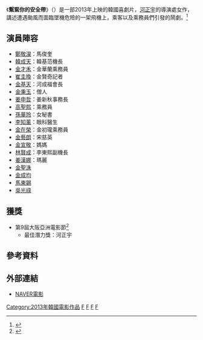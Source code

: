 {{Infobox Film
|片名        = 繫緊你的安全帶
|電影原名    = {{lang|ko|롤러코스터}}
|圖像        = [[File:Fasten_Your_Seatbelt.jpg|250px]]
|圖像說明    = 
|導演        = [[河正宇|河正宇]]
|監製        = 
|製片        = 
|編劇        = 河正宇
|主演        = [[鄭敬淏|鄭敬淏]]
|分級        = 
|副標題      = 
|主題曲      = 
|片頭曲      = 
|片尾曲      = 
|配樂        =
|攝影        = 
|剪輯        = 
|製片商      = [[Fantagio|Fantagio Pictures]]
|發行商      = CJ Entertainment
|上映日期    = {{flagicon|KOR}} 2013年10月17日
|發行日期    =
|片長        = 94分鐘
|產地        = {{KOR}}
|語言        = [[韓語|韓語]]
|官方網站    = 
|預算        = 
|票房        = 
|中國大陸片名= 
|香港片名    = 
|新馬片名    = 
|台灣片名    = 繫緊你的安全帶
|sarft_id    = <!-- 公映許可號碼 -->
|amg_id      = <!-- AMG（All Media Guide）ID -->
|imdb_id     = <!-- IMDB（互聯網電影數據庫）ID -->
}}
《'''繫緊你的安全帶'''》（{{lang-ko|롤러코스터}}）是一部2013年上映的韓國喜劇片，[[河正宇|河正宇]]的導演處女作，講述遭遇颱風而面臨墜機危險的一架飛機上，乘客以及乘務員們引發的鬧劇。<ref>{{Cite web |url=http://dailynews.sina.com/bg/ent/film/sinacn/20130822/01564893428.html |title=韓星河正宇導演處女作《過山車》定檔10月 |access-date=2014-05-02 |archive-date=2016-03-04 |archive-url=https://web.archive.org/web/20160304112444/http://dailynews.sina.com/bg/ent/film/sinacn/20130822/01564893428.html |dead-url=no }}</ref>

== 演員陣容 ==
*[[鄭敬淏|鄭敬淏]]：馬俊奎
*[[韓成天|韓成天]]：韓基范機長
*[[金才禾|金才禾]]：金華蘭乘務員
*[[崔圭換|崔圭換]]：金賢奇記者
*[[金基天|金基天]]：河成福會長
*[[金秉玉|金秉玉]]：僧人
*[[姜申哲|姜申哲]]：姜新秋事務長
*[[高聖熙|高聖熙]]：乘務員
*[[孫華玲|孫華玲]]：女秘書
*[[李知薰|李知薰]]：眼科醫生
*[[金在榮|金在榮]]：金初瓏乘務員
*[[金藝朗|金藝朗]]：宋慈英
*[[金宣敬|金宣敬]]：媽媽
*[[林賢成|林賢成]]：李東熙副機長
*[[姜漢娜|姜漢娜]]：瑪麗
*[[金聖洙|金聖洙]]
*[[金成均|金成均]]
*[[馬東錫|馬東錫]]
*[[吳光祿|吳光祿]]

== 獲獎 ==
*第9屆大阪亞洲電影節<ref>{{Cite web |url=http://www.m1905.com/news/20140317/741390.shtml |title=第9届大阪亚洲影展颁奖礼 刘嘉玲斩获“影后” |access-date=2014-05-02 |archive-date=2014-05-02 |archive-url=https://web.archive.org/web/20140502201433/http://www.m1905.com/news/20140317/741390.shtml |dead-url=no }}</ref>
**最佳潛力獎：河正宇
== 參考資料 ==
{{reflist}}

== 外部連結 ==
*[http://movie.naver.com/movie/bi/mi/basic.nhn?code=100801 NAVER電影] {{Wayback|url=http://movie.naver.com/movie/bi/mi/basic.nhn?code=100801 |date=20200412200335 }}{{ko}}

{{Fantagio Entertainment}}

[[Category:2013年韓國電影作品|Category:2013年韓國電影作品]]
[[Category:韓語電影|F]]
[[Category:韓國喜劇片|F]]
[[Category:韓國導演處女作|F]]
[[Category:飞机背景电影|F]]
